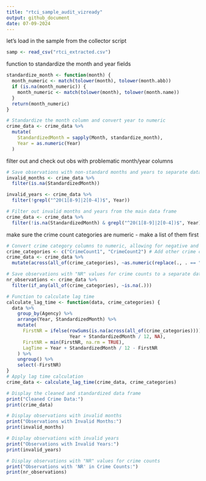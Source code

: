 ```yaml
---
title: "rtci_sample_audit_vizready"
output: github_document
date: 07-09-2024
---
```


let's load in the sample from the collector script
```r
samp <- read_csv("rtci_extracted.csv")
```
function to standardize the month and year fields
```r
standardize_month <- function(month) {
  month_numeric <- match(tolower(month), tolower(month.abb))
  if (is.na(month_numeric)) {
    month_numeric <- match(tolower(month), tolower(month.name))
  }
  return(month_numeric)
}

# Standardize the month column and convert year to numeric
crime_data <- crime_data %>%
  mutate(
    StandardizedMonth = sapply(Month, standardize_month),
    Year = as.numeric(Year)
  )
```
filter out and check out obs with problematic month/year columns
```r
# Save observations with non-standard months and years to separate data frames
invalid_months <- crime_data %>%
  filter(is.na(StandardizedMonth))

invalid_years <- crime_data %>%
  filter(!grepl("^20(1[8-9]|2[0-4])$", Year))

# Filter out invalid months and years from the main data frame
crime_data <- crime_data %>%
  filter(!is.na(StandardizedMonth) & grepl("^20(1[8-9]|2[0-4])$", Year))

```
make sure the crime count categories are numeric - make a list of them first
```r
# Convert crime category columns to numeric, allowing for negative and positive numbers and 0
crime_categories <- c("CrimeCount1", "CrimeCount2") # Add other crime category columns as needed
crime_data <- crime_data %>%
  mutate(across(all_of(crime_categories), ~as.numeric(replace(., . == "NR", NA))))
```

```r

# Save observations with "NR" values for crime counts to a separate data frame
nr_observations <- crime_data %>%
  filter(if_any(all_of(crime_categories), ~is.na(.)))
```

```r
# Function to calculate lag time
calculate_lag_time <- function(data, crime_categories) {
  data %>%
    group_by(Agency) %>%
    arrange(Year, StandardizedMonth) %>%
    mutate(
      FirstNR = ifelse(rowSums(is.na(across(all_of(crime_categories)))) > 0,
                       Year + StandardizedMonth / 12, NA),
      FirstNR = min(FirstNR, na.rm = TRUE),
      LagTime = Year + StandardizedMonth / 12 - FirstNR
    ) %>%
    ungroup() %>%
    select(-FirstNR)
}
# Apply lag time calculation
crime_data <- calculate_lag_time(crime_data, crime_categories)
```

```r
# Display the cleaned and standardized data frame
print("Cleaned Crime Data:")
print(crime_data)
```

```r
# Display observations with invalid months
print("Observations with Invalid Months:")
print(invalid_months)
```

```r
# Display observations with invalid years
print("Observations with Invalid Years:")
print(invalid_years)
```

```r
# Display observations with "NR" values for crime counts
print("Observations with 'NR' in Crime Counts:")
print(nr_observations)
```
